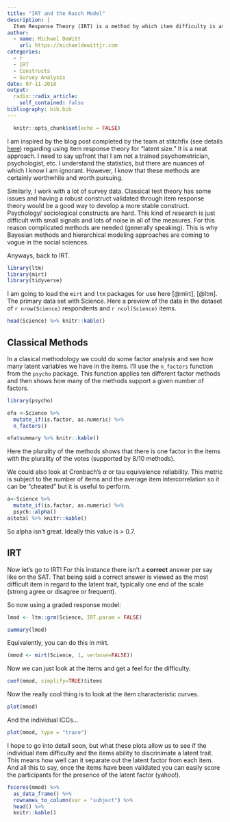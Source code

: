 ```yaml
---
title: "IRT and the Rasch Model"
description: |
  Item Response Theory (IRT) is a method by which item difficulty is assessed and used to measure latent factors. Classical test theory has a shortcoming where the test-taker's ability and the difficulty of the item cannot be separated. Thus there is a question of universalisability outside of the instrument. Additionally, the models make some assumptions that mathematically may not be justified. In come IRT which handles some of these issues.
author:
  - name: Michael DeWitt
    url: https://michaeldewittjr.com
categories:
  - r
  - IRT
  - Constructs
  - Survey Analysis
date: 07-11-2018
output:
  radix::radix_article:
    self_contained: false
bibliography: bib.bib
---
```


```r
  knitr::opts_chunk$set(echo = FALSE)
```

I am inspired by the blog post completed by the team at stitchfix (see details [here](https://multithreaded.stitchfix.com/blog/2017/12/13/latentsize/)) regarding using item response theory for "latent size." It is a neat approach. I need to say upfront that I am not a trained psychometrician, psychologist, etc. I understand the statistics, but there are nuances of which I know I am ignorant. However, I know that these methods are certainly worthwhile and worth pursuing.

Similarly, I work with a lot of survey data.  Classical test theory has some issues and having a robust  construct validated through item response theory would be a good way to develop a more stable construct. Psychology/ sociological constructs are hard. This kind of research is just difficult with small signals and lots of noise in all of the measures. For this reason complicated methods are needed (generally speaking). This is why Bayesian methods and hierarchical modeling approaches are coming to vogue in the social sciences.

Anyways, back to IRT.

```r
library(ltm)
library(mirt)
library(tidyverse)
```

I am going to load the `mirt` and `ltm` packages for use here [@mirt], [@ltm]. The primary data set with Science. Here a preview of the data in the dataset of `r nrow(Science)` respondents and `r ncol(Science)` items.

```r
head(Science) %>% knitr::kable()
```

## Classical Methods

In a clasical methodology we could do some factor analysis and see how many latent variables we have in the items. I'll use the `n_factors` function from the `psycho` package. This function  applies ten different factor methods and then shows how many of the methods support a given number of factors.

```r
library(psycho)

efa <-Science %>% 
  mutate_if(is.factor, as.numeric) %>% 
  n_factors()

efa$summary %>% knitr::kable()
```

Here the plurality of the methods shows that there is one factor in the items with the plurality of the votes (supported by 8/10 methods).

We could also look at Cronbach's $\alpha$ or tau equivalence reliability. This metric is subject to the number of items and the average item intercorrelation so it can be "cheated" but it is useful to perform.

```r
a<-Science %>% 
  mutate_if(is.factor, as.numeric) %>% 
  psych::alpha()
a$total %>% knitr::kable()
```

So alpha isn't great. Ideally this value is > 0.7.

## IRT

Now let's go to IRT! For this instance there isn't a **correct** answer per say like on the SAT. That being said a correct answer is viewed as the most difficult item in regard to the latent trait, typically one end of the scale (strong agree or disagree or frequent).

So now using a graded response model:

```r
lmod <- ltm::grm(Science, IRT.param = FALSE)

summary(lmod)
```

Equivalently, you can do this in mirt.

```r

(mmod <- mirt(Science, 1, verbose=FALSE))
```

Now we can just look at the items and get a feel for the difficulty.

```r
coef(mmod, simplify=TRUE)$items
```

Now the really cool thing is to look at the item characteristic curves.

```r
plot(mmod)
```

And the individual ICCs...

```r
plot(mmod, type = "trace")
```

I hope to go into detail soon, but what these plots allow us to see if the individual item difficulty and the items ability to discrinimate a latent trait. This means how well can it separate out the latent factor from each item. And all this to say, once the items have been validated you can easily score the participants for the presence of the latent factor (yahoo!).

```r
fscores(mmod) %>% 
  as_data_frame() %>% 
  rownames_to_column(var = "subject") %>%
  head() %>% 
  knitr::kable()
```

